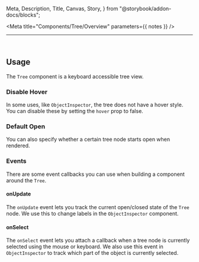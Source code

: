   Meta,
  Description,
  Title,
  Canvas,
  Story,
} from "@storybook/addon-docs/blocks";


<Meta title="Components/Tree/Overview" parameters={{ notes }} />

<Title>@iampava-devtools-ds/tree</Title>

---

<ShieldRow>
  <Version
    current={version}
    url="https://github.com/intuit/devtools-ds/tree/master/components/Tree/CHANGELOG.md"
  />
</ShieldRow>

<Description />

<br />

## Usage

The `Tree` component is a keyboard accessible tree view.

<Canvas>
  <Story id="components-tree-features--basic-usage" />
</Canvas>

### Disable Hover

In some uses, like `ObjectInspector`, the tree does not have a hover style. You can disable these by setting the `hover` prop to false.

<Canvas>
  <Story id="components-tree-features--without-hover" />
</Canvas>

### Default Open

You can also specify whether a certain tree node starts open when rendered.

<Canvas>
  <Story id="components-tree-features--default-open" />
</Canvas>

### Events

There are some event callbacks you can use when building a component around the `Tree`.

#### onUpdate

The `onUpdate` event lets you track the current open/closed state of the `Tree` node.
We use this to change labels in the `ObjectInspector` component.

<Canvas>
  <Story id="components-tree-features--on-update" />
</Canvas>

#### onSelect

The `onSelect` event lets you attach a callback when a tree node is currently selected using the mouse or keyboard.
We also use this event in `ObjectInspector` to track which part of the object is currently selected.

<Canvas>
  <Story id="components-tree-features--on-select" />
</Canvas>
